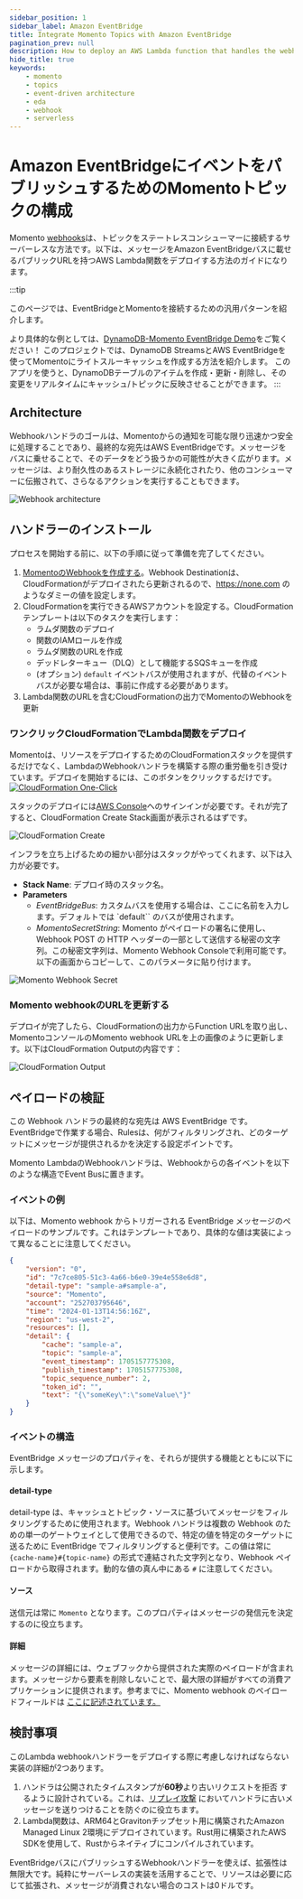 ```yaml
---
sidebar_position: 1
sidebar_label: Amazon EventBridge
title: Integrate Momento Topics with Amazon EventBridge
pagination_prev: null
description: How to deploy an AWS Lambda function that handles the webhook payload published by Momento.  The handler exposes the Function over a URL that when executed puts the Momento webhook payload on a configured AWS EventBridge Bus.
hide_title: true
keywords:
    - momento
    - topics
    - event-driven architecture
    - eda
    - webhook
    - serverless
---
```


# Amazon EventBridgeにイベントをパブリッシュするためのMomentoトピックの構成

Momento [webhooks](https://docs.momentohq.com/topics/webhooks/overview)は、トピックをステートレスコンシューマーに接続するサーバーレスな方法です。以下は、メッセージをAmazon EventBridgeバスに載せるパブリックURLを持つAWS Lambda関数をデプロイする方法のガイドになります。

:::tip

このページでは、EventBridgeとMomentoを接続するための汎用パターンを紹介します。

より具体的な例としては、[DynamoDB-Momento EventBridge Demo](https://github.com/momentohq/client-sdk-javascript/tree/main/examples/nodejs/aws/eventbridge)をご覧ください！
このプロジェクトでは、DynamoDB StreamsとAWS EventBridgeを使ってMomentoにライトスルーキャッシュを作成する方法を紹介します。
このアプリを使うと、DynamoDBテーブルのアイテムを作成・更新・削除し、その変更をリアルタイムにキャッシュ/トピックに反映させることができます。
:::

## Architecture

Webhookハンドラのゴールは、Momentoからの通知を可能な限り迅速かつ安全に処理することであり、最終的な宛先はAWS EventBridgeです。メッセージをバスに乗せることで、そのデータをどう扱うかの可能性が大きく広がります。メッセージは、より耐久性のあるストレージに永続化されたり、他のコンシューマーに伝搬されて、さらなるアクションを実行することもできます。

![Webhook architecture](@site/static/img/topics/webhook_arch.jpg)

## ハンドラーのインストール

プロセスを開始する前に、以下の手順に従って準備を完了してください。

1.  [MomentoのWebhookを作成する](/topics/webhooks/creating-a-webhook)。Webhook Destinationは、CloudFormationがデプロイされたら更新されるので、https://none.com のようなダミーの値を設定します。
2.  CloudFormationを実行できるAWSアカウントを設定する。CloudFormationテンプレートは以下のタスクを実行します：
    -   ラムダ関数のデプロイ
    -   関数のIAMロールを作成
    -   ラムダ関数のURLを作成
    -   デッドレターキュー（DLQ）として機能するSQSキューを作成
    -   (オプション) `default` イベントバスが使用されますが、代替のイベントバスが必要な場合は、事前に作成する必要があります。
3.  Lambda関数のURLを含むCloudFormationの出力でMomentoのWebhookを更新

### ワンクリックCloudFormationでLambda関数をデプロイ

Momentoは、リソースをデプロイするためのCloudFormationスタックを提供するだけでなく、LambdaのWebhookハンドラを構築する際の重労働を引き受けています。デプロイを開始するには、このボタンをクリックするだけです。<a href="https://console.aws.amazon.com/cloudformation/home#/stacks/create/review?stackName=momento-webhook-handler&templateURL=https://us-west-2-momento-webhook-bucket.s3.us-west-2.amazonaws.com/template.yaml"><img src="/img/cloudformation-launch-stack.png" target="_blank" alt="CloudFormation One-Click" /></a>

スタックのデプロイには[AWS Console](https://console.aws.amazon.com/)へのサインインが必要です。それが完了すると、CloudFormation Create Stack画面が表示されるはずです。

![CloudFormation Create](@site/static/img/topics/momento_stack.png)

インフラを立ち上げるための細かい部分はスタックがやってくれます、以下は入力が必要です。

-   **Stack Name**: デプロイ時のスタック名。
-   **Parameters**
    -   _EventBridgeBus_: カスタムバスを使用する場合は、ここに名前を入力します。デフォルトでは `default`` のバスが使用されます。
    -   _MomentoSecretString_: Momento がペイロードの署名に使用し、Webhook POST の HTTP ヘッダーの一部として送信する秘密の文字列。この秘密文字列は、Momento Webhook Consoleで利用可能です。以下の画面からコピーして、このパラメータに貼り付けます。

![Momento Webhook Secret](@site/static/img/topics/webhook_settings.jpg)

### Momento webhookのURLを更新する

デプロイが完了したら、CloudFormationの出力からFunction URLを取り出し、MomentoコンソールのMomento webhook URLを上の画像のように更新します。以下はCloudFormation Outputの内容です：

![CloudFormation Output](@site/static/img/topics/cloudformation_output.jpg)

## ペイロードの検証

この Webhook ハンドラの最終的な宛先は AWS EventBridge です。EventBridgeで作業する場合、Rulesは、何がフィルタリングされ、どのターゲットにメッセージが提供されるかを決定する設定ポイントです。

Momento LambdaのWebhookハンドラは、Webhookからの各イベントを以下のような構造でEvent Busに置きます。

### イベントの例

以下は、Momento webhook からトリガーされる EventBridge メッセージのペイロードのサンプルです。これはテンプレートであり、具体的な値は実装によって異なることに注意してください。

```json
{
    "version": "0",
    "id": "7c7ce805-51c3-4a66-b6e0-39e4e558e6d8",
    "detail-type": "sample-a#sample-a",
    "source": "Momento",
    "account": "252703795646",
    "time": "2024-01-13T14:56:16Z",
    "region": "us-west-2",
    "resources": [],
    "detail": {
        "cache": "sample-a",
        "topic": "sample-a",
        "event_timestamp": 1705157775308,
        "publish_timestamp": 1705157775308,
        "topic_sequence_number": 2,
        "token_id": "",
        "text": "{\"someKey\":\"someValue\"}"
    }
}
```

### イベントの構造

EventBridge メッセージのプロパティを、それらが提供する機能とともに以下に示します。

#### detail-type

detail-type は、キャッシュとトピック・ソースに基づいてメッセージをフィルタリングするために使用されます。Webhook ハンドラは複数の Webhook のための単一のゲートウェイとして使用できるので、特定の値を特定のターゲットに送るために EventBridge でフィルタリングすると便利です。この値は常に `{cache-name}#{topic-name}` の形式で連結された文字列となり、Webhook ペイロードから取得されます。動的な値の真ん中にある `#` に注意してください。

#### ソース

送信元は常に `Momento` となります。このプロパティはメッセージの発信元を決定するのに役立ちます。

#### 詳細

メッセージの詳細には、ウェブフックから提供された実際のペイロードが含まれます。メッセージから要素を削除しないことで、最大限の詳細がすべての消費アプリケーションに提供されます。参考までに、Momento webhook のペイロードフィールドは [ここに記述されています。](https://docs.momentohq.com/topics/webhooks/overview#example-event)

## 検討事項

このLambda webhookハンドラーをデプロイする際に考慮しなければならない実装の詳細が2つあります。

1.  ハンドラは公開されたタイムスタンプが**60秒**より古いリクエストを拒否 するように設計されている。これは、[リプレイ攻撃](https://docs.momentohq.com/topics/webhooks/security#replay-attacking) においてハンドラに古いメッセージを送りつけることを防ぐのに役立ちます。
2.  Lambda関数は、ARM64とGravitonチップセット用に構築されたAmazon Managed Linux 2環境にデプロイされています。Rust用に構築されたAWS SDKを使用して、Rustからネイティブにコンパイルされています。

EventBridgeバスにパブリッシュするWebhookハンドラーを使えば、拡張性は無限大です。純粋にサーバーレスの実装を活用することで、リソースは必要に応じて拡張され、メッセージが消費されない場合のコストは0ドルです。
